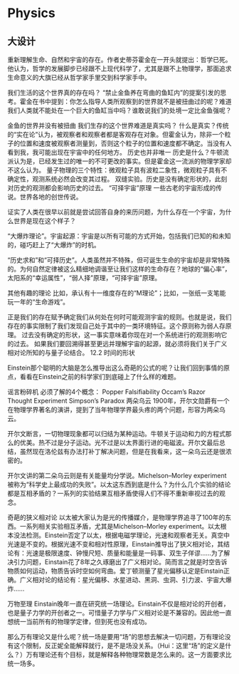 # Physics

## 大设计

重新理解生命、自然和宇宙的存在。作者史蒂芬霍金在一开头就提出：哲学已死。他认为，哲学的发展脚步已经跟不上现代科学了，尤其是跟不上物理学，那面追求生命意义的大旗已经从哲学家手里交到科学家手中。

我们生活的这个世界真的存在吗？
“禁止金鱼养在弯曲的鱼缸内”的提案引发的思考。霍金在书中提到：你怎么指导人类所观察到的世界就不是被扭曲过的呢？难道我们人类就不能处在一个巨大的鱼缸当中吗？谁敢说我们的处境一定比金鱼强呢？

金鱼的世界并没有被扭曲
我们生存的这个世界难道是真实吗？
什么是真实？传统的“实在论”认为，被观察者和观察者都是客观存在对象。但霍金认为，除非一个粒子的位置和速度被观察者测量到，否则这个粒子的位置和速度都不确定。当没有人看到我，我可能出现在宇宙中的任何地方。
历史也并非唯一
历史是什么？牛顿流派认为是，已经发生过的唯一的不可更改的事实。但是霍金这一流派的物理学家却不这么认为。
量子物理的三个特性：微观粒子具有波粒二象性，微观粒子具有不确定性，观测系统必然会改变其过程。
双缝实验。历史是没有确定形状的，此刻对历史的观测都会影响历史的过去。
“可择宇宙”原理
一些古老的宇宙形成的传说。世界各地的创世传说。

证实了人类在很早以前就是尝试回答自身的来历问题，为什么存在一个宇宙，为什么世界是现在这个样子？

“大爆炸理论”。宇宙起源：宇宙是以所有可能的方式开始，包括我们已知的和未知的，碰巧赶上了“大爆炸”的时机。

“历史求和”和“可择历史”。人类虽然并不特殊，但可诞生生命的宇宙却是非常特殊的。为何自然定律被这么精细地调谐至让我们这样的生命存在？地球的“偏心率”，太阳系的“幸运属性”，“弱人择”原理，“可择宇宙”原理。

其他有趣的理论
比如，承认有十一维度存在的“M理论”；比如，一张纸一支笔能玩一年的“生命游戏”。

正是我们的存在赋予确定我们从何处在何时可能观测宇宙的规则。也就是说，我们存在的事实限制了我们发现自己处于其中的一类环境特征。这个原则称为弱人存原理。
过去没有确定的形状，这一事实意味着你现在对一个系统进行的观测影响它的过去。
如果我们要回溯得甚至更远并理解宇宙的起源，就必须将我们关于广义相对论所知的与量子论结合。
12.2 时间的形状

Einstein那个聪明的大脑是怎么推导出这么奇葩的公式的呢？让我们回到事情的原点，看看在Einstein之前的科学家们到底碰上了什么样的难题。

谣言粉碎机
必须了解的4个概念：
Popper Falsifiability
Occam’s Razor
Thought Experiment
Simpson’s Paradox
两朵乌云
1900年，开尔文勋爵有一个在物理学界著名的演讲，提到了当年物理学界最头疼的两个问题，形容为两朵乌云。

开尔文断言，一切物理现象都可以归结为某种运动。牛顿关于运动和力的方程式那么的优美。热不过是分子运动。光不过是以太界面行进的电磁波。开尔文最后总结，虽然现在洛伦兹有办法打补丁解决问题，但是在我看来，这一朵乌云还是很浓密的。

开尔文讲的第二朵乌云则是有关能量均分学说。Michelson–Morley experiment被称为“科学史上最成功的失败”。以太这东西到底是什么？为什么几个实验的结论都是互相矛盾的？一系列的实验结果互相矛盾使得人们不得不重新审视过去的观念。

奇葩的狭义相对论
以太被大家认为是光的传播媒介，是物理学界追寻了100年的东西。一系列相关实验相互矛盾，尤其是Michelson–Morley experiment。以太根本没法检测。Einstein否定了以太，根据电磁学理论，光速和观察者无关。真空中光速是不变的。根据光速不变和相对性原理，Einstain推导出了狭义相对论，其结论有：光速是极限速度、钟慢尺短、质量和能量是一码事、双生子佯谬……为了解决引力问题，Einstain花了8年之久琢磨出了广义相对论。简而言之就是时空告诉物质如何运动，物质告诉时空如何弯曲。爱丁顿测量了星光偏移认定是Einstain正确。广义相对论的结论有：星光偏移、水星进动、黑洞、虫洞、引力波、宇宙大爆炸……

万物至理
Einstain晚年一直在研究统一场理论。Einstain不仅是相对论的开创者，也是量子力学的开创者之一。可惜量子力学与广义相对论是不兼容的。因此他一直想统一当前所有的物理学定律，但到死也没有成功。

那么万有理论又是什么呢？统一场是要用“场”的思想去解决一切问题，万有理论没有这个限制，反正妮全能解释就行，是不是场没关系。（Hui：这里“场”的定义是什么？）万有理论还有个目标，就是解释各种物理常数是怎么来的。这一方面要求比统一场多。
